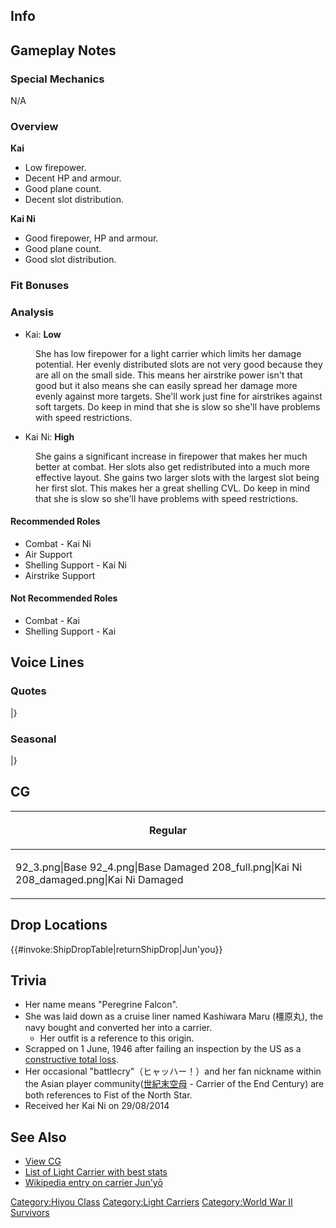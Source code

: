 ==Info==
{{KanmusuInfo|ID=066}}
{{KanmusuInfo|ID=066a}}
{{KanmusuInfo|ID=208}}

==Gameplay Notes==
===Special Mechanics===
N/A

===Overview===
'''Kai'''
* Low firepower.
* Decent HP and armour.
* Good plane count.
* Decent slot distribution.

'''Kai Ni'''
* Good firepower, HP and armour.
* Good plane count.
* Good slot distribution.

===Fit Bonuses===
{{:{{BASEPAGENAME}}/Equipment Bonuses}}
{{clear}}

===Analysis===
* Kai: '''Low'''
: She has low firepower for a light carrier which limits her damage potential. Her evenly distributed slots are not very good because they are all on the small side. This means her airstrike power isn't that good but it also means she can easily spread her damage more evenly against more targets. She'll work just fine for airstrikes against soft targets. Do keep in mind that she is slow so she'll have problems with speed restrictions.

* Kai Ni: '''High'''
: She gains a significant increase in firepower that makes her much better at combat. Her slots also get redistributed into a much more effective layout. She gains two larger slots with the largest slot being her first slot. This makes her a great shelling CVL. Do keep in mind that she is slow so she'll have problems with speed restrictions.

====Recommended Roles====
* Combat - Kai Ni
* Air Support
* Shelling Support - Kai Ni
* Airstrike Support

====Not Recommended Roles====
* Combat - Kai
* Shelling Support - Kai

==Voice Lines==
===Quotes===
{{ShipquoteHeader}}
{{ShipquoteKai
|scenario = Introduction
|origin = 商船改装空母、隼鷹で…す。ヒャーハー。
|translation = I'm the converted carrier, Junyou. Woohoo~
|audio = Junyou_Introduction.ogg
}}
{{ShipquoteKai
|scenario = Library
|origin = 戦時改造を前提に建造した豪華客船、橿原丸。
その改装した姿が空母、隼鷹さ。
ちゃんと戦い抜いて、最後まで生き残ったんだぜ。意外とやるでしょ？
|translation = I'm a luxury liner built with a wartime remodel in mind, Kashiwara Maru.<ref>60% of her cost was subsidised by the IJN on the condition that she be designed with the ability to be converted into a carrier.</ref>
My remodelled form is the carrier, Junyou.
I fought bravely to the end and even managed to survive. Surprising right?<ref>She managed to survive the [https://en.wikipedia.org/wiki/Battle_of_the_Philippine_Sea Battle of the Philippine Sea] and make it to Sasebo where she was surrendered to the Allies at the end of the war. She was declared a constructive loss and scrapped.</ref> 
|audio = Junyou_Library_Intro.ogg
}}
{{ShipquoteKai
|scenario = Secretary 1
|origin = 提督、暇なら手伝ってよ。飛鷹も私も、艦載機結構あんだよね。
|translation = Help me out since you're so free, Admiral. Hiyou and I have a lot of planes.
|audio = Junyou Secretary 2.ogg
}}
{{ShipquoteKai
|scenario = Secretary 2
|origin = あ、提督、お疲れ様さん。え、飲んでなんかないよ。素面だよ。
|translation = Ah, good work, Admiral. Eh, I haven't been drinking. I'm totally sober.
|audio = Junyou Secretary 1.ogg
}}
{{ShipquoteKai
|scenario = Secretary 2
|kai2 = yes
|origin = いや…戦いの後の一杯は格別だね。提督が二人に見えるよ。ヒャハ…ハ…ハ…
|translation = Man... A drink after a battle is great. I can see two Admirals. Hyaha...ha...ha...
|audio = JunyouKaiNi-Sec2.mp3
}}
{{ShipquoteKai
|scenario = Secretary 3
|origin = ちょっと待った。いやな音が聞こえるぜ。敵の偵察機じゃね。
|translation = Wait a minute. I don't like what I'm hearing. Sounds like an enemy recon plane.
|audio = Junyou Secretary 3.ogg
}}
{{ShipquoteKai
|scenario = Secretary 3
|kai2 = yes
|origin = おっと、二日酔いかい提督？舐めだな。これ飲んとけよ。ほらほら。
|translation = Whoa there, do you have a hangover, Admiral? What a lightweight. Drink this. Come on.
|audio = JunyouKaiNi-Sec3.mp3
}}
{{ShipquoteKai
|scenario = Secretary Idle
|kai = yes
|origin = はあ…なんか暇だな。まいっか、飲んじまうかな。えと、熱燗にすっかな。
|translation = *sigh*... I'm kind of bored. Oh well, I'll just go get a drink. Hmmm, hot sake sounds good. 
|audio = JunyouKai-Idle.mp3
}}
{{ShipquoteKai
|scenario = Secretary (Married)
|origin = よ、提督さ、たまには二人でしっぽり飲むかい？いい酒が手に入ったんだよ。あ、大丈夫、肴も持ってきてやんよ。
|translation = Hey, can we go for a drink together once in a while, Admiral? I got my hands on some good alcohol. Ah, it's fine, I got some bar snacks too.
|audio = Junyou Secretary Married.ogg
}}
{{ShipquoteKai
|scenario = Wedding
|origin = 私も正規空母に負けないように結構頑張ったんだ。それを分かってくれた提督は、あんただけっさ。な、キスしてやるよ。
|translation = I did my best to not lose to the standard carriers. You're the only admiral who understands that. Hey, just kiss me.
|audio = Junyou Wedding.ogg
}}
{{ShipquoteKai
|scenario = Player's Score
|origin = 提督に通信だって。なんだって？
|translation = It's a message for you, Admiral. What is it?
|audio = Junyou Show players score.ogg
}}
{{ShipquoteKai
|scenario = Player's Score
|kai = yes
|origin = そうだな。たまには状況を整理してみんのも悪くないね。どんな感じさ？うん？
|translation = That's right. You need to settle the situation once in a while. How is it? Good?
|audio = JunyouKaiNi-PlayerScore.mp3
}}
{{ShipquoteKai
|scenario = Joining the Fleet
|origin = 行くぜ。隼鷹、出撃する。
|translation = Let's go. Junyou, sortieing.
|audio = Junyou Joining a fleet.ogg
}}
{{ShipquoteKai
|scenario = Joining the Fleet
|kai2 = yes
|origin = よし…改装強化済みの隼鷹さん出撃しちゃう。抜錨。
|translation = Alright... I'm going to sortie now that my remodel is complete. Set sail.
|audio = JunyouKaiNi-JoinFleet.mp3
}}
{{ShipquoteKai
|scenario = Equipment 1
|origin = いねえ。意外と私、やるからねぇ。
|translation = Nice. Surprisingly, it suits me.
|audio = Junyou Equipment 1.ogg
}}
{{ShipquoteKai
|scenario = Equipment 2
|origin = カー、かっこいいな。自分に惚れそうだよ～。
|translation = S-so cool. Damn, I look good~
|audio = Junyou Equipment 2.ogg
}}
{{ShipquoteKai
|scenario = Equipment 3
|origin = いける、いける。
|translation = I can get it done.
|audio = Junyou Equipment 3.ogg
}}
{{ShipquoteKai
|scenario = Equipment 3
|kai2 = yes
|origin = 全然…いけるいける。
|translation = No problem... I can get it done.
|audio = JunyouKaiNi-Equip3.mp3
}}
{{ShipquoteKai
|scenario = Supply
|origin = ありがたいな。酒保の方にも補給を頼むぞ。大事大事。
|translation = Thanks. Please resupply the liquor too. It's really important.
|audio = Junyou Supply.ogg
}}
{{ShipquoteKai
|scenario = Docking (Minor Damage)
|origin = まぁ、たいしたことないけどっさ、一応ね。
|translation = Well, at least it's nothing major.
|audio = Junyou Docking minor damage.ogg
}}
{{ShipquoteKai
|scenario = Docking (Minor Damage)
|kai2 = yes
|origin = か…風呂が傷口に染みるね。お酒とか持ち込んじゃダメなんかな。ねぇ？
|translation = Gah... The bath stings my injuries. I don't suppose I can bring along some alcohol. Can I?
|audio = JunyouKaiNi-DockMinor.mp3
}}
{{ShipquoteKai
|scenario = Docking (Major Damage)
|origin = ま、装甲だきゃ薄いからな。私と飛鷹ってば、仕方ないね。
|translation = Well, I'm lightly armoured over there. Hiyou and I can't help it.
|audio = Junyou Docking moderate damage.ogg
}}
{{ShipquoteKai
|scenario = Construction
|origin = 新しい仲間が来るよ。歓迎会しよ。
|translation = A new comrade has come. Let's have a welcome party.
|audio = Junyou Ship construction.ogg
}}
{{ShipquoteKai
|scenario = Returning from Sortie
|origin = 艦隊が帰ってきたよ。お疲れさん。
|translation = The fleet has returned. Good work.
|audio = Junyou Return from sortie.ogg
}}
{{ShipquoteKai
|scenario = Starting a Sortie
|origin = 私と飛鷹がいりゃ。ま、機動部隊って言えるっしょ、な。
|translation = Hiyou and I are here. Well, we can be called a "Task Force" right.
|audio = Junyou Start a sortie.ogg
}}
{{ShipquoteKai
|scenario = Starting a Battle
|origin = ぱーと行こうぜ。パーとな！
|translation = Let's start with a bang. A bang!
|audio = Junyou Battle start.ogg
}}
{{ShipquoteKai
|scenario = Attack
|origin = へへん。ここで全力で叩くのさ、行け。
|translation = Heheh. I'll strike you with my full power now, go.
|audio = Junyou Attack.ogg
}}
{{ShipquoteKai
|scenario = Air Battle
|origin = そうだね、天山とか流星とかほしいよね。
|translation = That's right, I want some Tenzans or Ryuuseis.
|audio = Junyou Air battle.ogg
}}
{{ShipquoteKai
|scenario = Air Battle
|kai2 = yes
|origin = そうだね。烈風や流星。これで行きたいね。カ…ハ…ハ…
|translation = That's right. Reppu and Ryuusei. I want them. Gahaha...
|audio = JunyouKaiNi-AirBattle.mp3
}}
{{ShipquoteKai
|scenario = Night Battle
|origin = よーし、攻撃隊！発艦しちゃってー！
|translation = Alright, attack corps! Take off!
|audio = Junyou Night battle.ogg
}}
{{ShipquoteKai
|scenario = Night Battle
|kai2 = yes
|origin = ヒャーハー！者共かかれ…
|translation = Whoohoo~! Go get them...
|audio = JunyouKaiNi-NightBattle.mp3
}}
{{ShipquoteKai
|scenario = MVP
|origin = な、意外と行けてんだろ、私。結構、艦載機運用能力も高いしさ、ヒヒー。
|translation = I did surprisingly well huh. My planes performed very well. Hehe.
|audio = Junyou MVP.ogg
}}
{{ShipquoteKai
|scenario = Minor Damage 1
|origin = やべ。
|translation = Uhoh.
|audio = Junyou Minor damaged 1.ogg
}}
{{ShipquoteKai
|scenario = Minor Damage 1
|kai2 = yes
|origin = ウヒャー…やべ…
|translation = Whoa... Not good...
|audio = JunyouKaiNi-MinorDamage1.mp3
}}
{{ShipquoteKai
|scenario = Minor Damage 2
|origin = だから装甲薄いんだって、まじで。
|translation = I told you that place was really thinly armoured.
|audio = Junyou Minor damaged 2.ogg
}}
{{ShipquoteKai
|scenario = Major Damage
|origin = ううん、こんな格好いやだ。
|translation = Yeah, I don't like this look.
|audio = Junyou Moderately damaged.ogg
}}
{{ShipquoteKai
|scenario = Sunk
|origin = あれ、あれあれ。私沈むの？マジ…
|translation = Huh, huuuh. I'm sinking? Seriously...
|audio = Junyou Sunk.ogg
}}
|} <references/>

{{clear}}

===Seasonal===
{{SeasonalHeaderOld}}
{{SeasonalQuote
|scenario = [[Seasonal/Second_Anniversary|2nd Anniversary]]
|origin = おぉ・・・今日は大切の日じゃ。よし。いい酒をあげて、ヤハしをぜ。
|translation =	Oooh…  Today is an important day. Alright, I’ll get some good sake and live it up.
|audio =066_Jyunyou _2ndAnniv.mp3
|notes = 
}}
{{SeasonalQuote
|scenario = [[Seasonal/Coming_of_Spring_2018|Coming of Spring 2018]]
|origin = 春だ！花見だ！酒じゃ！やほぉ〜！
|translation =	Spring! Cherry blossom viewing! Booze! YAHOOO!
|audio = Junyou_Spring_2018_Sec1.mp3
|notes = 
}}
{{SeasonalQuote
|scenario = [[Seasonal/Fifth_Anniversary|5th Anniversary]]
|origin = 五周年。よぉし！いい酒で乾杯！やほぉ！
|translation =	It’s the 5th Anniversary. Alriiigh! Let’s have a toast with some good booze! Yahooo!
|audio = Junyou_5th_Anniversary_Sec1.mp3
|notes = 
}}
{{SeasonalQuote
|scenario = [[Seasonal/Rainy_Season_2018|Rainy Season 2018]]
|origin = 雨か…こいつは、もう…飲むしかないな！なぁ！？
|translation =	It’s raining… It’s finally time… to drink! Right!? 
|audio = Junyou_Rainy_Season_2018_Sec1.mp3
|notes = 
}}
{{SeasonalQuote
|scenario = [[Seasonal/Summer_2018|Summer 2018]]
|origin = 夏だ！やーほぉ！浜辺で酒盛りはいいねぇ。
|translation =	It's summer! Yahooo! Having a drink on the beach is great.
|audio = Junyou_Summer_2018_Sec1.mp3
|notes = 
}}
{{SeasonalQuote
|scenario = [[Seasonal/Christmas_2018|Christmas 2018]]
|origin = 酒がうまいぜ！鳥もうまいぜ！やーはー！最高だ！
|translation =	The booze is delicious! The chicken is delicious too! Yahooo! This is the greatest!
|audio = Junyou_Christmas_2018_Sec1.mp3
|notes = 
}}
{{SeasonalQuote
|scenario = [[Seasonal/New_Year_2019|New Years 2019]]
|origin = てーへーとく…ひーくー…うわぁ、飲みすぎた…あけおめ…ひーくー…
|translation =	Abmeerall... *hic*... Whoa, I drank too much... Happy New Year... *hic*...
|audio = Junyou_New_Year_2019_Sec1.mp3
|notes = 
}}
{{SeasonalQuote
|scenario = [[Seasonal/Sixth_Anniversary|6th Anniversary]]
|origin = なんと、六周年！よし！いい酒で乾杯！やーほー！
|translation =	It's the 6th Anniversary! Alright! Let's have a toast with some good booze! Yahooo!
|audio = Junyou_6th_Anniversary_Sec2.mp3
|notes = Secretary 2
}}
{{SeasonalQuote
|scenario = [[Seasonal/Eighth_Anniversary|8th Anniversary]]
|origin = ついに八周年さ！よし、よし、いい酒で乾杯！やっは〜！
|translation =	It's the 8th Anniversary! Alright, let's have a toast with some good booze! Yahoo!
|audio = Junyou_8th Anniversary_Secretary_1.mp3
|notes = 
}}
|}<references/>

{{clear}}

==CG==
{| class="mw-collapsible mw-collapsed wikitable" style="width: 100%;"
!Regular
|-
|<gallery>
92_3.png|Base
92_4.png|Base Damaged
208_full.png|Kai Ni
208_damaged.png|Kai Ni Damaged
</gallery>
|}

== Drop Locations ==
{{#invoke:ShipDropTable|returnShipDrop|Jun'you}}

==Trivia==
*Her name means "Peregrine Falcon".
*She was laid down as a cruise liner named Kashiwara Maru (橿原丸), the navy bought and converted her into a carrier.
**Her outfit is a reference to this origin.
*Scrapped on 1 June, 1946 after failing an inspection by the US as a [[wikipedia:Marine_insurance#Actual_total_loss_and_constructive_total_loss|constructive total loss]].
*Her occasional "battlecry"（ヒャッハー！）and her fan nickname within the Asian player community([http://wikiwiki.jp/kancolle/?%C8%BB%C2%EB 世紀末空母] - Carrier of the End Century) are both references to Fist of the North Star.
* Received her Kai Ni on 29/08/2014

==See Also==
*[[{{PAGENAME}}/Gallery|View {{PAGENAME}} CG]]
*[[EliteCVL|List of Light Carrier with best stats]]
*[[wikipedia:Japanese aircraft carrier Jun'yō|Wikipedia entry on carrier Jun'yō]]
{{shiplist}}
[[Category:Hiyou Class]]
[[Category:Light Carriers]]
[[Category:World War II Survivors]]